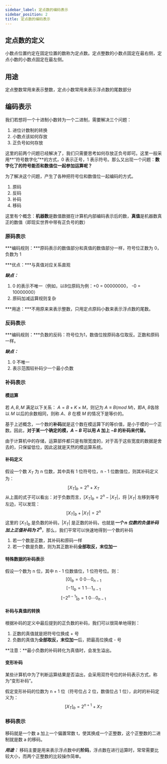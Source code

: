 ```yaml
---
sidebar_label: 定点数的编码表示
sidebar_position: 2
title: 定点数的编码表示
---
```


## 定点数的定义
小数点位置约定在固定位置的数称为定点数。定点整数的小数点固定在最右侧，定点小数的小数点固定在最左侧。

## 用途
定点整数常用来表示整数，定点小数常用来表示浮点数的尾数部分

## 编码表示
我们若想将一个十进制小数转为一个二进制，需要解决三个问题：
1. 进位计数制的转换
2. 小数点该如何存放
3. 正负号如何存放

这里的前两个问题已经解决了，我们只需要思考如何存放正负号即可。这里一般采用**“符号数字化”**的方式，0 表示正号，1 表示符号。那么又出现一个问题：**数字化了的符号能否和数值位一起参加运算呢？**

为了解决这个问题，产生了各种把符号位和数值位一起编码的方式。
1. 原码
2. 反码
3. 补码
4. 移码

这里有个概念：**机器数**是数值数据在计算机内部编码表示后的数，**真值**是机器数真正的数值（即现实世界中带有正负号的数）

### 原码表示
***编码规则：***原码表示的数值部分和真值的数值部分一样，符号位正数为 0，负数为 1

***优点：***与真值对应关系直观

***缺点：***
1. 0 的表示不唯一（例如，以8位原码为例：+0 = 00000000， -0 = 10000000）
2. 原码加减运算规则复杂

***用途：***不用原来来表示整数，只用定点原码小数来表示浮点数的尾数。

### 反码表示
***编码规则：***负数的反码：符号位为1，数值位按原码各位取反。正数和原码一样。

***缺点：***
1. 0 不唯一
2. 表示范围较补码少一个最小负数

### 补码表示
#### 模运算
若 $A,B,M$ 满足以下关系： $A=B+K \times M$，则记为 $A \equiv B(mod\ M)$，即$A,\ B$各除以 $M$ 以后的余数相同，则称 $A、B$ 在模 $M$ 的情况下是等价的。

基于上述概念，一个数的**补码**就是这个数在模运算下的等价值，是小于模的一个正数。因此，**对于某一个确定的模，$A - B$ 可以用 $A$ 加上 $-B$ 的补码来代替。**

由于计算机中的存储，运算部件都只是有限宽度的，对于高于这些宽度的数据是舍去的，只保留低位，因此这就是天然的模运算系统。

#### 补码定义
假设一个数 $X_T$ 为 n 位数，其中具有 1 位符号位，n - 1 位数值位，则其补码定义为：
$$
[X_T]_{b} = 2^n + X_T
$$
从上面的式子可以看出：对于负数而言，$[X_T]_{b} = 2^n - |X_T|$，将 $|X_T|$ 左移到等号左边，可以发现：
$$
[X_T]_{b} + |X_T|= 2^n
$$
这里的 $[X_T]_{b}$ 是负数的补码，$|X_T|$ 是正数的补码，也就是***一个 $n$ 位数的负值补码加上正值补码为 $2^n$***，那么，我们平常可以快速地得到一个数的补码
1. 若一个数是正数，其补码和原码一样
2. 若一个数是负数，则为其正数补码**全部取反，末位加一**

#### 特殊数据的补码表示
假设一个数为 n 位，其中 n - 1 位数值位，1 位符号位。则：
$$
[0]_b = 0\ 0\cdots0_{n-1}
$$
$$
[-1]_b = 1\ 1\cdots1_{n-1}
$$
$$
[-2^{n-1}]_b = 1\ 0\cdots0_{n-1}
$$

#### 补码与真值的转换
根据补码的定义中最后提到的正负数的补码，我们可以很简单地得到：
1. 正数的真值就是把符号位换成 + 号
2. 负数的真值为**全部取反，末位加一**后，把最高位换成 - 号

**注意：**最小负数的补码转化为真值时，会发生溢出。

#### 变形补码
某些计算机中为了判断运算结果是否溢出，会采用双符号位的补码表示方式，称为“变形补码”。

假定变形补码的位数为 n + 1 位（符号位占 2 位，数值位占 1 位），此时的补码定义为：
$$
[X_T]_b = 2^{n+1} + X_T
$$


### 移码表示
移码就是一个数 a 加上一个偏置常数 t，使其换成一个正整数，这个正整数的二进制就是数 a 的移码。

***用途：***
移码主要是用来表示浮点数中的**阶码**，浮点数在进行运算时，常常需要比较大小，而两个正整数的比较操作简单。

